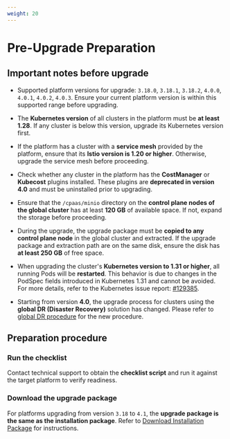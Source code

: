 ```yaml
---
weight: 20
---
```

# Pre-Upgrade Preparation

## Important notes before upgrade

* Supported platform versions for upgrade: `3.18.0`, `3.18.1`, `3.18.2`, `4.0.0`, `4.0.1`, `4.0.2`, `4.0.3`.
  Ensure your current platform version is within this supported range before upgrading.

* The **Kubernetes version** of all clusters in the platform must be **at least 1.28**.
  If any cluster is below this version, upgrade its Kubernetes version first.

* If the platform has a cluster with a **service mesh** provided by the platform, ensure that its **Istio version is 1.20 or higher**. Otherwise, upgrade the service mesh before proceeding.

* Check whether any cluster in the platform has the **CostManager** or **Kubecost** plugins installed. These plugins are **deprecated in version 4.0** and must be uninstalled prior to upgrading.

* Ensure that the `/cpaas/minio` directory on the **control plane nodes of the global cluster** has at least **120 GB** of available space.
  If not, expand the storage before proceeding.

* During the upgrade, the upgrade package must be **copied to any control plane node** in the global cluster and extracted.
  If the upgrade package and extraction path are on the same disk, ensure the disk has **at least 250 GB** of free space.

* When upgrading the cluster's **Kubernetes version to 1.31 or higher**, all running Pods will be **restarted**. This behavior is due to changes in the PodSpec fields introduced in Kubernetes 1.31 and cannot be avoided. For more details, refer to the Kubernetes issue report: [#129385](https://github.com/kubernetes/kubernetes/issues/129385).

* Starting from version **4.0**, the upgrade process for clusters using the **global DR (Disaster Recovery)** solution has changed. Please refer to [global DR procedure](./upgrade_global_cluster.mdx#global_dr) for the new procedure.

## Preparation procedure

<Steps>

### Run the checklist

Contact technical support to obtain the **checklist script** and run it against the target platform to verify readiness.

### Download the upgrade package

For platforms upgrading from version `3.18` to `4.1`, the **upgrade package is the same as the installation package**.
Refer to [Download Installation Package](../install/prepare/download.mdx) for instructions.

</Steps>
